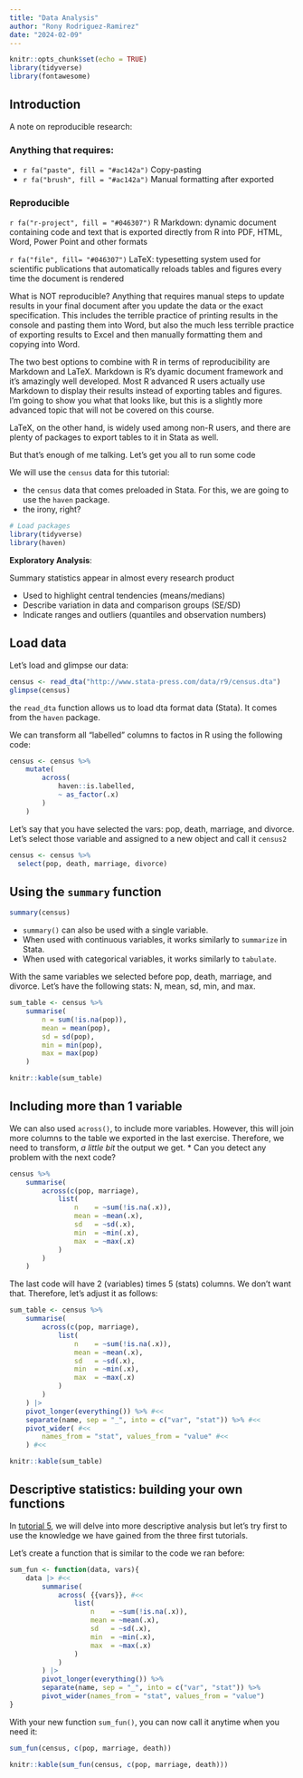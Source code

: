 ```yaml
---
title: "Data Analysis"
author: "Rony Rodriguez-Ramirez"
date: "2024-02-09"
---
```


```r
knitr::opts_chunk$set(echo = TRUE)
library(tidyverse)
library(fontawesome)
```

## Introduction

A note on reproducible research:

::: {.callout-warning title="Remember!"}
### Anything that requires:
- `r fa("paste", fill = "#ac142a")` Copy-pasting
- `r fa("brush", fill = "#ac142a")` Manual formatting after exported

### Reproducible
`r fa("r-project", fill = "#046307")` R Markdown: dynamic document containing code and text that is exported directly from R into PDF, HTML, Word, Power Point and other formats 

`r fa("file", fill= "#046307")` LaTeX: typesetting system used for scientific publications that automatically reloads tables and figures every time the document is rendered 

  
What is NOT reproducible? Anything that requires manual steps to update results in your final document after you update the data or the exact specification. This includes the terrible practice of printing results in the console and pasting them into Word, but also the much less terrible practice of exporting results to Excel and then manually formatting them and copying into Word.

  
The two best options to combine with R in terms of reproducibility are Markdown and LaTeX. Markdown is R's dyamic document framework and it's amazingly well developed. Most R advanced R users actually use Markdown to display their results instead of exporting tables and figures. I'm going to show you what that looks like, but this is a slightly more advanced topic that will not be covered on this course.

LaTeX, on the other hand, is widely used among non-R users, and there are plenty of packages to export tables to it in Stata as well.

But that's enough of me talking. Let's get you all to run some code

:::


We will use the `census` data for this tutorial: 

* the `census` data that comes preloaded in Stata. For this, we are going to use the `haven` package.
* the irony, right?

```r
# Load packages
library(tidyverse)
library(haven)
```

**Exploratory Analysis**:

Summary statistics appear in almost every research product
    
* Used to highlight central tendencies (means/medians)
* Describe variation in data and comparison groups (SE/SD)
* Indicate ranges and outliers (quantiles and observation numbers)
  
## Load data
  
Let's load and glimpse our data:

```r
census <- read_dta("http://www.stata-press.com/data/r9/census.dta")
glimpse(census)
```

the `read_dta` function allows us to load dta format data (Stata). It comes from the `haven` package.

::: {.callout-tip title="Tip!"}
We can transform all "labelled" columns to factos in R using the following code:

```r
census <- census %>% 
	mutate(
		across(
			haven::is.labelled,
			~ as_factor(.x)
		)
	)
```
:::


Let's say that you have selected the vars: pop, death, marriage, and divorce. Let's select those variable and assigned to a new object and call it `census2`

```r
census <- census %>% 
  select(pop, death, marriage, divorce)
```

## Using the `summary` function

```r
summary(census)
```

- `summary()` can also be used with a single variable.
- When used with continuous variables, it works similarly to `summarize` in Stata.
- When used with categorical variables, it works similarly to `tabulate`.


With the same variables we selected before pop, death, marriage, and divorce. Let's have the following stats: N, mean, sd, min, and max.

```r
sum_table <- census %>% 
	summarise(
		n = sum(!is.na(pop)),
		mean = mean(pop), 
		sd = sd(pop), 
		min = min(pop),
		max = max(pop)
	) 

```

```r
knitr::kable(sum_table)
```

## Including more than 1 variable

We can also used `across()`, to include more variables. However, this will join more columns to the table we exported in the last exercise. Therefore, we need to transform, _a little bit_ the output we get.
* Can you detect any problem with the next code?

```r
census %>% 
	summarise(
		across(c(pop, marriage), 
			list(
				n    = ~sum(!is.na(.x)),
				mean = ~mean(.x), 
				sd   = ~sd(.x), 
				min  = ~min(.x),
				max  = ~max(.x)
			)
		)
	)
```

The last code will have 2 (variables) times 5 (stats) columns. We don't want that. Therefore, let's adjust it as follows:


```r
sum_table <- census %>% 
	summarise(
		across(c(pop, marriage), 
			list(
				n    = ~sum(!is.na(.x)),
				mean = ~mean(.x), 
				sd   = ~sd(.x), 
				min  = ~min(.x),
				max  = ~max(.x)
			)
		)
	) |> 
	pivot_longer(everything()) %>% #<<
	separate(name, sep = "_", into = c("var", "stat")) %>% #<<
	pivot_wider( #<<
		names_from = "stat", values_from = "value" #<<
	) #<<
```

```r
knitr::kable(sum_table)
```

## Descriptive statistics: building your own functions

In [tutorial 5](../content/05-data-summ.qmd), we will delve into more descriptive analysis but let's try first to use the knowledge we have gained from the three first tutorials.

Let's create a function that is similar to the code we ran before:

```r
sum_fun <- function(data, vars){
	data |> #<<
		summarise(
			across( {{vars}}, #<<
				list(
					n    = ~sum(!is.na(.x)),
					mean = ~mean(.x), 
					sd   = ~sd(.x), 
					min  = ~min(.x),
					max  = ~max(.x)
				)
			)
		) |> 
		pivot_longer(everything()) %>% 
		separate(name, sep = "_", into = c("var", "stat")) %>% 
		pivot_wider(names_from = "stat", values_from = "value")
}

```

With your new function `sum_fun()`, you can now call it anytime when you need it:

```r
sum_fun(census, c(pop, marriage, death))
```

```r
knitr::kable(sum_fun(census, c(pop, marriage, death)))
```
